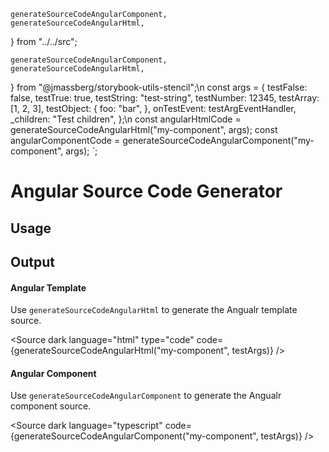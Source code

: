     generateSourceCodeAngularComponent,
    generateSourceCodeAngularHtml,
} from "../../src";

    generateSourceCodeAngularComponent,
    generateSourceCodeAngularHtml,
} from "@jmassberg/storybook-utils-stencil";\n
const args = {
    testFalse: false,
    testTrue: true,
    testString: "test-string",
    testNumber: 12345,
    testArray: [1, 2, 3],
    testObject: {
        foo: "bar",
    },
    onTestEvent: testArgEventHandler,
    _children: "Test children",
};\n
const angularHtmlCode = generateSourceCodeAngularHtml("my-component", args);
const angularComponentCode = generateSourceCodeAngularComponent("my-component", args);
`;

<Meta title="Code Generators/Angular" />

# Angular Source Code Generator

## Usage

<Source code={usageExample} />

## Output

#### Angular Template

Use `generateSourceCodeAngularHtml` to generate the Angualr template source.

<Source
    dark
    language="html"
    type="code"
    code={generateSourceCodeAngularHtml("my-component", testArgs)}
/>

#### Angular Component

Use `generateSourceCodeAngularComponent` to generate the Angualr component source.

<Source
    dark
    language="typescript"
    code={generateSourceCodeAngularComponent("my-component", testArgs)}
/>
